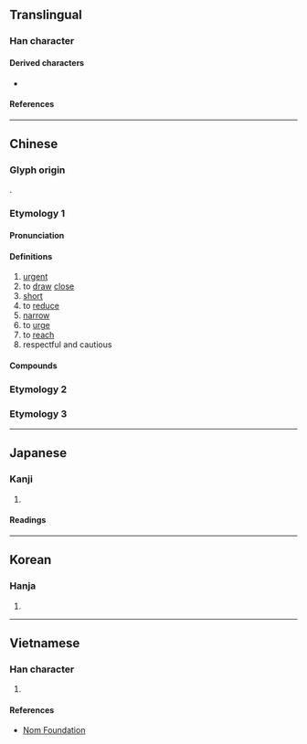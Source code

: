 {{character info}}
==Translingual==

===Han character===
{{Han char|rn=9|rad=人|as=07|sn=9|four=26281|canj=ORYO|ids=⿰亻足}}

====Derived characters====
* {{l|mul|[[𮚼]]}}

====References====
{{Han ref|kx=0104.050|dkj=00664|dj=0220.050|hdz=10161.020|uh=4FC3}}

----

==Chinese==
{{zh-forms}}

===Glyph origin===
{{Han etym}}
{{Han compound|ls=psc|alt1=亻|人|足|c1=s|c2=p}}.

===Etymology 1===

====Pronunciation====
{{zh-pron
|m=cù
|c=cuk1
|md=ché̤ṳk
|mn=chhiok/qz:chhiak/tw,xm,zz:chhek
|mn_note=chhiok - literary; chhiak/chhek - vernacular
|mn-t=cog4
|mc=y
|oc=y
|ma=
|cat=v,a
}}

====Definitions====
{{zh-hanzi}}

# [[urgent]]
# to [[draw]] [[close]]
# [[short]]
# to [[reduce]]
# [[narrow]]
# to [[urge]]
# to [[reach]]
# respectful and cautious

====Compounds====
{{zh-der|刺促|促膝長談|侷促|促坐|促忙|促裝|促發|促病|促織|促膝|侷促一隅|局促|促眉|促脈|促拍|促迫|促掐|倉促|急促|促忙促急|匆促|促聲|促趲|促音|促請|促步|局促一隅|促狹鬼|促成|促席|促狹|促使|促促|促膝談心|侷促不安|局促不安|催促|促進|促銷|短局促|督促|窘促|短促|敦促|短壽促命|跼促|鬼促促|逼促|緊促|蹇促|脆促|聯合促銷|迫促}}

===Etymology 2===
{{zh-see|齪|v}}

===Etymology 3===
{{zh-see|蹙|ss}}

----

==Japanese==

===Kanji===
{{ja-kanji|grade=c|rs=人07}}

# {{rfdef|ja|sort=人07}}

====Readings====
{{ja-readings
|goon=そく
|kanon=しょく
|kun=うなが-す, せま-る
}}

----

==Korean==

===Hanja===
{{ko-hanja|촉}}

# {{rfdef|ko|sort=人07}}

----

==Vietnamese==

===Han character===
{{vi-readings|reading=[[xúc]], [[thúc]]|rs=人07}}

# {{rfdef|vi|sort=人07}}

====References====
* [http://nomfoundation.org/common/nom_details.php?codepoint=4fc3 Nom Foundation]